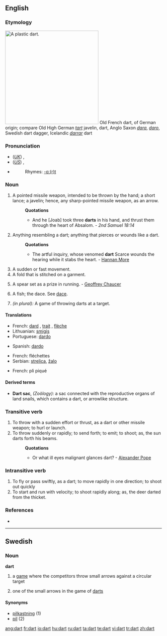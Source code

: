 ==English==

===Etymology===
[[Image:Plastic-Dart.jpg|300px|right|A plastic dart.]]
Old French dart, of German origin; compare Old High German ''[[tart]]'' javelin, dart, Anglo Saxon ''[[dara]]'', ''[[daro]]'', Swedish dart dagger, Icelandic ''[[darrar]]'' dart

===Pronunciation===
*(''[[Received Pronunciation|UK]]'') {{IPA|/dɑːt/}}, {{SAMPA|/dA:t/}}
*(''[[General American|US]]'') {{IPA|/dɑɚt/}}, {{SAMPA|/dA@`t/}}
*{{audio|en-us-dart.ogg|Audio (US)}}
*:Rhymes: [[Rhymes:English:-ɑː(r)t|-ɑː(r)t]]

===Noun===
{{en-noun}}

# A pointed missile weapon, intended to be thrown by the hand; a short lance; a javelin; hence, any sharp-pointed missile weapon, as an arrow.
#:'''Quotations'''
#:*And he [Joab] took three '''darts''' in his hand, and thrust them through the heart of Absalom. - ''2nd Samuel 18:14''
# Anything resembling a dart; anything that pierces or wounds like a dart.
#:'''Quotations'''
#:*The artful inquiry, whose venomed '''dart''' Scarce wounds the hearing while it stabs the heart. - [[Hannan More]]
# A sudden or fast movement.
# A fold that is stitched on a garment.
# {{obsolete}} A spear set as a prize in running. - [[Geoffrey Chaucer]]
# {{zoology}} A fish; the dace. See [[dace]].
# ''(in plural):'' A game of throwing darts at a target.

====Translations====
{{trans-top|a missile}}
*French: [[dard]] {{m}}, [[trait]] {{m}}, [[flèche]] {{f}}
*Lithuanian: [[smigis]] {{m}}
*Portuguese: [[dardo]] {{m}}
{{trans-mid}}
*Spanish: [[dardo]] {{m}}
{{trans-bottom}}

{{trans-top|a game}}
*French: fléchettes {{f}} {{p}}
*Serbian: [[strelica]], [[žalo]]
{{trans-mid}}
{{trans-bottom}}

{{trans-top|a fold}}
*French: pli piqué {{m}} {{s}}
{{trans-mid}}
{{trans-bottom}}

====Derived terms====
*'''Dart sac''', ''(Zoölogy):'' a sac connected with the reproductive organs of land snails, which contains a dart, or arrowlike structure.

===Transitive verb===
{{rfc-trverb|Transitive verb}}
{{en-verb}}

# To throw with a sudden effort or thrust, as a dart or other missile weapon; to hurl or launch.
# To throw suddenly or rapidly; to send forth; to emit; to shoot; as, the sun darts forth his beams.
#:'''Quotations'''
#:*Or what ill eyes malignant glances dart? - [[w:Alexander Pope|Alexander Pope]]

===Intransitive verb===
{{en-verb}}

# To fly or pass swiftly, as a dart; to move rapidly in one direction; to shoot out quickly
# To start and run with velocity; to shoot rapidly along; as, the deer darted from the thicket.

===References===
*{{R:1913}}

----

==Swedish==

===Noun===
'''dart''' {{c}}

# a [[game]] where the competitors throw small arrows against a circular target
# {{rare}} one of the small arrows in the game of [[darts]]

====Synonyms====
*[[pilkastning]] (1)
*[[pil]] (2)

[[ang:dart]]
[[fr:dart]]
[[io:dart]]
[[hu:dart]]
[[ru:dart]]
[[ta:dart]]
[[te:dart]]
[[vi:dart]]
[[tr:dart]]
[[zh:dart]]